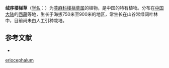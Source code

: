 {{Speciesbox
| name = 绒序楼梯草
| status = 
| status_system = 
| image =
| genus = Elatostema
| species = eriocephalum
| authority = W. T. Wang
}}

'''绒序楼梯草'''（[[学名|学名]]：{{lang|la|''Elatostema eriocephalum''}}）为[[荨麻科|荨麻科]][[楼梯草属|楼梯草属]]的植物，是中国的特有植物。分布在[[中国大陆|中国大陆]]的[[西藏|西藏]]等地，生长于海拔750米至900米的地区，常生长在山谷常绿阔叶林中，目前尚未由人工引种栽培。

== 参考文献 ==
<div class="references-small">
* {{cite web| url =http://www.bioinfo.cn/db05/KmzwSpecies.php?action=view&id=23281| title =绒序楼梯草| work =《中国高等植物数据库全库》| publisher =中国科学院微生物研究所| author =昆明植物研究所| accessdate =2009-02-25| deadurl =yes| archiveurl =https://web.archive.org/web/20160305064643/http://www.bioinfo.cn/db05/KmzwSpecies.php?action=view&id=23281| archivedate =2016-03-05}}
</div>
{{Taxonbar|from=Q15232137}}

{{DEFAULTSORT:Elatostema eriocephalum}}
[[Category:楼梯草属|eriocephalum]]


{{Urticaceae-stub}}
